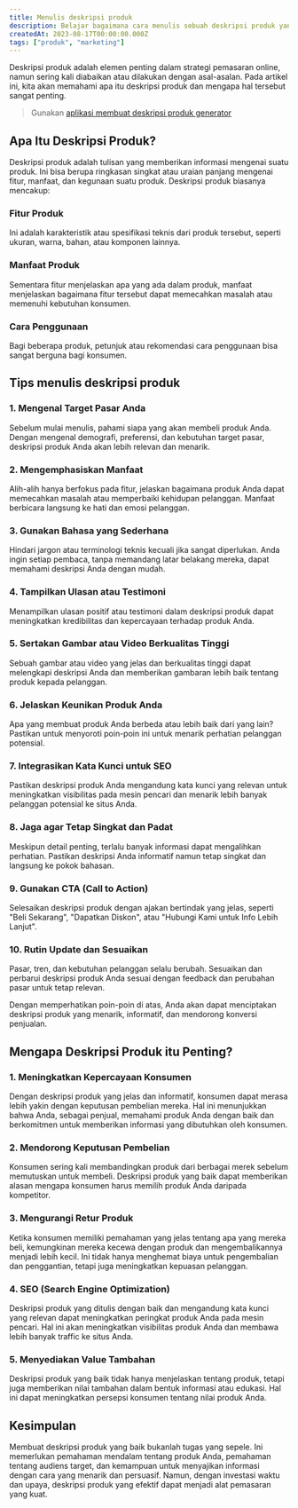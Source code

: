```yaml
---
title: Menulis deskripsi produk
description: Belajar bagaimana cara menulis sebuah deskripsi produk yang baik yang bisa meningkatkan penjualan produk Anda.
createdAt: 2023-08-17T00:00:00.000Z
tags: ["produk", "marketing"]
---
```


Deskripsi produk adalah elemen penting dalam strategi pemasaran online, namun sering kali diabaikan atau dilakukan dengan asal-asalan. Pada artikel ini, kita akan memahami apa itu deskripsi produk dan mengapa hal tersebut sangat penting.

> Gunakan [aplikasi membuat deskripsi produk generator](/tools/deskripsi-produk-dengan-ai)

## Apa Itu Deskripsi Produk?

Deskripsi produk adalah tulisan yang memberikan informasi mengenai suatu produk. Ini bisa berupa ringkasan singkat atau uraian panjang mengenai fitur, manfaat, dan kegunaan suatu produk. Deskripsi produk biasanya mencakup:

### Fitur Produk
Ini adalah karakteristik atau spesifikasi teknis dari produk tersebut, seperti ukuran, warna, bahan, atau komponen lainnya.
### Manfaat Produk
Sementara fitur menjelaskan apa yang ada dalam produk, manfaat menjelaskan bagaimana fitur tersebut dapat memecahkan masalah atau memenuhi kebutuhan konsumen.
### Cara Penggunaan
Bagi beberapa produk, petunjuk atau rekomendasi cara penggunaan bisa sangat berguna bagi konsumen.

## Tips menulis deskripsi produk

### 1. Mengenal Target Pasar Anda
Sebelum mulai menulis, pahami siapa yang akan membeli produk Anda. Dengan mengenal demografi, preferensi, dan kebutuhan target pasar, deskripsi produk Anda akan lebih relevan dan menarik.

### 2. Mengemphasiskan Manfaat
Alih-alih hanya berfokus pada fitur, jelaskan bagaimana produk Anda dapat memecahkan masalah atau memperbaiki kehidupan pelanggan. Manfaat berbicara langsung ke hati dan emosi pelanggan.

### 3. Gunakan Bahasa yang Sederhana
Hindari jargon atau terminologi teknis kecuali jika sangat diperlukan. Anda ingin setiap pembaca, tanpa memandang latar belakang mereka, dapat memahami deskripsi Anda dengan mudah.

### 4. Tampilkan Ulasan atau Testimoni
Menampilkan ulasan positif atau testimoni dalam deskripsi produk dapat meningkatkan kredibilitas dan kepercayaan terhadap produk Anda.

### 5. Sertakan Gambar atau Video Berkualitas Tinggi
Sebuah gambar atau video yang jelas dan berkualitas tinggi dapat melengkapi deskripsi Anda dan memberikan gambaran lebih baik tentang produk kepada pelanggan.

### 6. Jelaskan Keunikan Produk Anda
Apa yang membuat produk Anda berbeda atau lebih baik dari yang lain? Pastikan untuk menyoroti poin-poin ini untuk menarik perhatian pelanggan potensial.

### 7. Integrasikan Kata Kunci untuk SEO
Pastikan deskripsi produk Anda mengandung kata kunci yang relevan untuk meningkatkan visibilitas pada mesin pencari dan menarik lebih banyak pelanggan potensial ke situs Anda.

### 8. Jaga agar Tetap Singkat dan Padat
Meskipun detail penting, terlalu banyak informasi dapat mengalihkan perhatian. Pastikan deskripsi Anda informatif namun tetap singkat dan langsung ke pokok bahasan.

### 9. Gunakan CTA (Call to Action)
Selesaikan deskripsi produk dengan ajakan bertindak yang jelas, seperti "Beli Sekarang", "Dapatkan Diskon", atau "Hubungi Kami untuk Info Lebih Lanjut".

### 10. Rutin Update dan Sesuaikan
Pasar, tren, dan kebutuhan pelanggan selalu berubah. Sesuaikan dan perbarui deskripsi produk Anda sesuai dengan feedback dan perubahan pasar untuk tetap relevan.

Dengan memperhatikan poin-poin di atas, Anda akan dapat menciptakan deskripsi produk yang menarik, informatif, dan mendorong konversi penjualan.

## Mengapa Deskripsi Produk itu Penting?

### 1. Meningkatkan Kepercayaan Konsumen

Dengan deskripsi produk yang jelas dan informatif, konsumen dapat merasa lebih yakin dengan keputusan pembelian mereka. Hal ini menunjukkan bahwa Anda, sebagai penjual, memahami produk Anda dengan baik dan berkomitmen untuk memberikan informasi yang dibutuhkan oleh konsumen.

### 2. Mendorong Keputusan Pembelian

Konsumen sering kali membandingkan produk dari berbagai merek sebelum memutuskan untuk membeli. Deskripsi produk yang baik dapat memberikan alasan mengapa konsumen harus memilih produk Anda daripada kompetitor.

### 3. Mengurangi Retur Produk

Ketika konsumen memiliki pemahaman yang jelas tentang apa yang mereka beli, kemungkinan mereka kecewa dengan produk dan mengembalikannya menjadi lebih kecil. Ini tidak hanya menghemat biaya untuk pengembalian dan penggantian, tetapi juga meningkatkan kepuasan pelanggan.

### 4. SEO (Search Engine Optimization)

Deskripsi produk yang ditulis dengan baik dan mengandung kata kunci yang relevan dapat meningkatkan peringkat produk Anda pada mesin pencari. Hal ini akan meningkatkan visibilitas produk Anda dan membawa lebih banyak traffic ke situs Anda.

### 5. Menyediakan Value Tambahan

Deskripsi produk yang baik tidak hanya menjelaskan tentang produk, tetapi juga memberikan nilai tambahan dalam bentuk informasi atau edukasi. Hal ini dapat meningkatkan persepsi konsumen tentang nilai produk Anda.

## Kesimpulan

Membuat deskripsi produk yang baik bukanlah tugas yang sepele. Ini memerlukan pemahaman mendalam tentang produk Anda, pemahaman tentang audiens target, dan kemampuan untuk menyajikan informasi dengan cara yang menarik dan persuasif. Namun, dengan investasi waktu dan upaya, deskripsi produk yang efektif dapat menjadi alat pemasaran yang kuat.